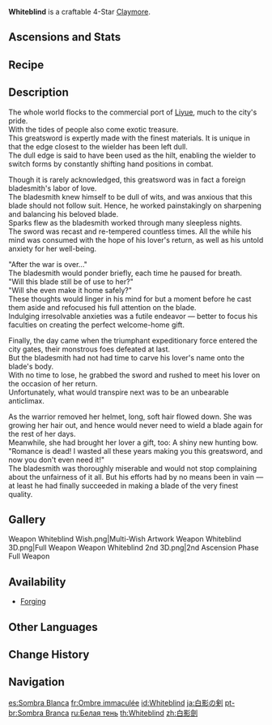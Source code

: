 {{Weapon Infobox
|id             = 12407
|image          = <gallery>
Weapon Whiteblind.png|Base
Weapon Whiteblind 2nd.png|2nd Ascension
</gallery>
|type           = Claymore
|releaseDate    = 2020-09-28
|quality        = 4
|base_atk       = 42
|2nd_stat_type  = DEF
|2nd_stat       = 11.3%
|passive        = Infusion Blade
|effect         = On hit, Normal or Charged Attacks increase ATK and DEF by (var1)% for 6s. Max 4 stacks ((var2)%  total). Can only occur once every 0.5s.
|eff_rank1_var1 = 6
|eff_rank2_var1 = 7.5
|eff_rank3_var1 = 9
|eff_rank4_var1 = 10.5
|eff_rank5_var1 = 12
|eff_rank1_var2 = 24
|eff_rank2_var2 = 30
|eff_rank3_var2 = 36
|eff_rank4_var2 = 42
|eff_rank5_var2 = 48
|eff_att1       = ATK
|eff_att2       = DEF
|eff_att3       = Effect Triggered by Normal Attack
|obtain         = Forging
|series         = Infusion
}}
{{Description|An exotic sword with one section of the blade left blunt. It made its way into Liyue via the hands of foreign traders. Incredibly powerful in the hands of someone who knows how to use it.}}
'''Whiteblind''' is a craftable 4-Star [[Claymore]].

==Ascensions and Stats==
{{Weapon Ascensions and Stats
|ascendMat1 = Luminous Sands from Guyun
|ascendMat2 = Lustrous Stone from Guyun
|ascendMat3 = Relic from Guyun
|ascendMat4 = Divine Body from Guyun
|bossMat1   = Hunter's Sacrificial Knife
|bossMat2   = Agent's Sacrificial Knife
|bossMat3   = Inspector's Sacrificial Knife
|commonMat1 = Treasure Hoarder Insignia
|commonMat2 = Silver Raven Insignia
|commonMat3 = Golden Raven Insignia
}}

==Recipe==
{{Recipe
|type = Forging
|Northlander Claymore Billet = 1
|Crystal Chunk = 50
|White Iron Chunk = 50
|Mora = 500
|time = 10s
|sort = Northlander Claymore Billet;Crystal Chunk;White Iron Chunk;Mora
}}

==Description==
The whole world flocks to the commercial port of [[Liyue]], much to the city's pride.<br />
With the tides of people also come exotic treasure.<br />
This greatsword is expertly made with the finest materials. It is unique in that the edge closest to the wielder has been left dull.<br />
The dull edge is said to have been used as the hilt, enabling the wielder to switch forms by constantly shifting hand positions in combat.

Though it is rarely acknowledged, this greatsword was in fact a foreign bladesmith's labor of love.<br />
The bladesmith knew himself to be dull of wits, and was anxious that this blade should not follow suit. Hence, he worked painstakingly on sharpening and balancing his beloved blade.<br />
Sparks flew as the bladesmith worked through many sleepless nights.<br />
The sword was recast and re-tempered countless times. All the while his mind was consumed with the hope of his lover's return, as well as his untold anxiety for her well-being.

"After the war is over..."<br />
The bladesmith would ponder briefly, each time he paused for breath.<br />
"Will this blade still be of use to her?"<br />
"Will she even make it home safely?"<br />
These thoughts would linger in his mind for but a moment before he cast them aside and refocused his full attention on the blade.<br />
Indulging irresolvable anxieties was a futile endeavor &mdash; better to focus his faculties on creating the perfect welcome-home gift.

Finally, the day came when the triumphant expeditionary force entered the city gates, their monstrous foes defeated at last.<br />
But the bladesmith had not had time to carve his lover's name onto the blade's body.<br />
With no time to lose, he grabbed the sword and rushed to meet his lover on the occasion of her return.<br />
Unfortunately, what would transpire next was to be an unbearable anticlimax.

As the warrior removed her helmet, long, soft hair flowed down. She was growing her hair out, and hence would never need to wield a blade again for the rest of her days.<br />
Meanwhile, she had brought her lover a gift, too: A shiny new hunting bow.<br />
"Romance is dead! I wasted all these years making you this greatsword, and now you don't even need it!"<br />
The bladesmith was thoroughly miserable and would not stop complaining about the unfairness of it all. But his efforts had by no means been in vain &mdash; at least he had finally succeeded in making a blade of the very finest quality.

==Gallery==
<gallery>
Weapon Whiteblind Wish.png|Multi-Wish Artwork
Weapon Whiteblind 3D.png|Full Weapon
Weapon Whiteblind 2nd 3D.png|2nd Ascension Phase Full Weapon
</gallery>

==Availability==
*[[Forging]]

==Other Languages==
{{Flex|
===Weapon===
{{Other Languages
|en      = Whiteblind
|zhs     = 白影剑
|zhs_rm  = Bái yǐng jiàn
|zht     = 白影劍
|zht_rm  = Bái yǐng jiàn
|zh_tl   = White Shadow Sword
|ja      = 白影の剣
|ja_rm   = Hakuei no ken
|ja_tl   = White Shadow Sword
|ko      = 백영검
|ko_rm   = Baekyeonggeom
|ko_tl   = White Shadow Sword
|es      = Sombra Blanca
|es_tl   = White Shadow
|fr      = Ombre immaculée
|fr_tl   = Immaculate Shadow
|ru      = Белая тень
|ru_tl   = White Shadow
|th      = Whiteblind
|vi      = Kiếm Bạch Ảnh
|vi_tl   = White Shadow Sword
|de      = Weißer Schatten
|de_tl   = White Shadow
|id      = Whiteblind
|pt      = Sombra Branca
|pt_tl   = White Shadow
|tr      = Akkörelten
|tr_tl   = 
|it      = Ombracandida
|it_tl   = White Shadow
}}
|
===Passive===
{{Other Languages
|en      = Infusion Blade
|zhs     = 注能之锋
|zhs_rm  = Zhùnéng zhī Fēng
|zht     = 注能之鋒
|zht_rm  = Zhùnéng zhī Fēng
|zh_tl   = 
|ja      = 注入の刃
|ja_rm   = Chuunyuu no Ha
|ja_tl   = Injection Blade
|ko      = 에너지 주입 칼날
|ko_tl   = Energy Injection Blade
|es      = Filo de infusión
|es_tl   = Infusion Blade
|fr      = Lame énergisante
|fr_tl   = Energizing Blade
|ru      = Заряженное лезвие
|ru_tl   = Charged Blade
|th      = Infusion Blade
|vi      = Đỉnh Năng Lượng
|vi_tl   = 
|de      = Energieschubspitze
|de_tl   = 
|id      = Infused Edge
|pt      = Ponta Energética
|pt_tl   = 
|tr      = Tesirli Kılıç
|tr_tl   = 
|it      = Lama energizzante
|it_tl   = 
}}
}}

==Change History==
{{Change History|1.0}}

==Navigation==
{{Weapons by Series Navbox|series=Infusion}}
{{Weapon Navbox|type=Claymores}}

[[es:Sombra Blanca]]
[[fr:Ombre immaculée]]
[[id:Whiteblind]]
[[ja:白影の剣]]
[[pt-br:Sombra Branca]]
[[ru:Белая тень]]
[[th:Whiteblind]]
[[zh:白影劍]]